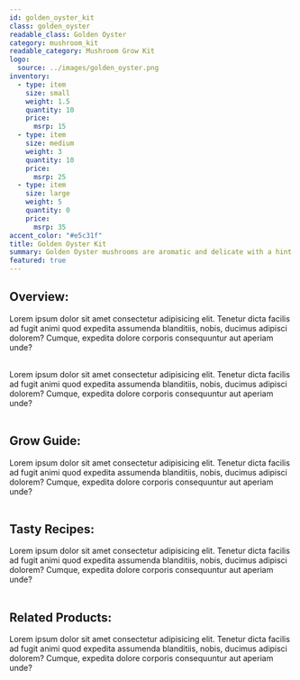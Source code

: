 ```yaml
---
id: golden_oyster_kit
class: golden_oyster
readable_class: Golden Oyster
category: mushroom_kit
readable_category: Mushroom Grow Kit
logo:
  source: ../images/golden_oyster.png
inventory:
  - type: item
    size: small
    weight: 1.5
    quantity: 10
    price:
      msrp: 15
  - type: item
    size: medium
    weight: 3
    quantity: 10
    price:
      msrp: 25
  - type: item
    size: large
    weight: 5
    quantity: 0
    price:
      msrp: 35
accent_color: "#e5c31f"
title: Golden Oyster Kit
summary: Golden Oyster mushrooms are aromatic and delicate with a hint of nuttiness.
featured: true
---
```


## Overview:

Lorem ipsum dolor sit amet consectetur adipisicing elit. Tenetur dicta facilis ad fugit animi quod expedita assumenda blanditiis, nobis, ducimus adipisci dolorem? Cumque, expedita dolore corporis consequuntur aut aperiam unde?<br/><br/>

Lorem ipsum dolor sit amet consectetur adipisicing elit. Tenetur dicta facilis ad fugit animi quod expedita assumenda blanditiis, nobis, ducimus adipisci dolorem? Cumque, expedita dolore corporis consequuntur aut aperiam unde?<br/><br/>

## Grow Guide:

Lorem ipsum dolor sit amet consectetur adipisicing elit. Tenetur dicta facilis ad fugit animi quod expedita assumenda blanditiis, nobis, ducimus adipisci dolorem? Cumque, expedita dolore corporis consequuntur aut aperiam unde?<br/><br/>

## Tasty Recipes:

Lorem ipsum dolor sit amet consectetur adipisicing elit. Tenetur dicta facilis ad fugit animi quod expedita assumenda blanditiis, nobis, ducimus adipisci dolorem? Cumque, expedita dolore corporis consequuntur aut aperiam unde?<br/><br/>

## Related Products:

Lorem ipsum dolor sit amet consectetur adipisicing elit. Tenetur dicta facilis ad fugit animi quod expedita assumenda blanditiis, nobis, ducimus adipisci dolorem? Cumque, expedita dolore corporis consequuntur aut aperiam unde?<br/><br/>
